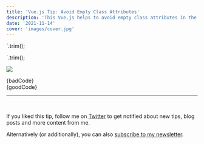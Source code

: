```yaml
---
title: 'Vue.js Tip: Avoid Empty Class Attributes'
description: 'This Vue.js helps to avoid empty class attributes in the rendered HTML'
date: '2021-11-14'
cover: 'images/cover.jpg'
---
```



<!-- Will render <div class></div> -->
`.trim();

<!-- Will render <div></div> -->`.trim();

![](./images/cover.jpg)

<TipCard highlight="bad" language="html">
  {badCode}
</TipCard>

<br />

<TipCard highlight="good" language="html">
  {goodCode}
</TipCard>

<br />

---

<br />

If you liked this tip, follow me on [Twitter](https://twitter.com/mokkapps) to get notified about new tips, blog posts and more content from me.

Alternatively (or additionally), you can also [subscribe to my newsletter](https://mokkapps.de/newsletter).
